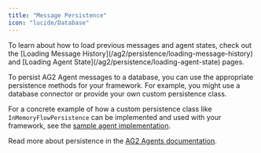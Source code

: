 ```yaml
---
title: "Message Persistence"
icon: "lucide/Database"
---
```


<Callout>
  To learn about how to load previous messages and agent states, check out the
  [Loading Message History](/ag2/persistence/loading-message-history)
  and [Loading Agent State](/ag2/persistence/loading-agent-state)
  pages.
</Callout>

To persist AG2 Agent messages to a database, you can use the appropriate persistence methods for your framework. For example, you might use a database connector or provide your own custom persistence class.

For a concrete example of how a custom persistence class like `InMemoryFlowPersistence` can be implemented and used with your framework, see the [sample agent implementation](https://github.com/CopilotKit/CopilotKit/blob/main/examples/coagents-starter-ag2/agent-py/sample_agent/agent.py).

Read more about persistence in the [AG2 Agents documentation](https://docs.ag2.ai/concepts/flows). 